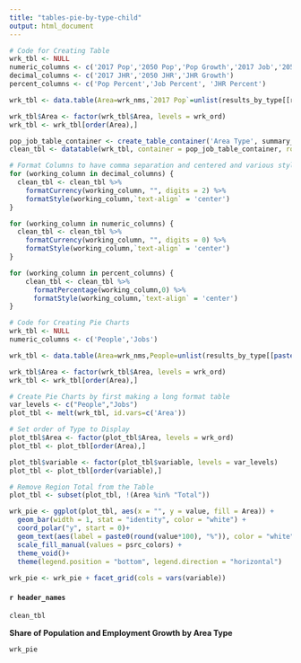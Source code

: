 ```yaml
---
title: "tables-pie-by-type-child"
output: html_document
---
```

```r

# Code for Creating Table
wrk_tbl <- NULL
numeric_columns <- c('2017 Pop','2050 Pop','Pop Growth','2017 Job','2050 Job','Job Growth')
decimal_columns <- c('2017 JHR','2050 JHR','JHR Growth')
percent_columns <- c('Pop Percent','Job Percent', 'JHR Percent')

wrk_tbl <- data.table(Area=wrk_nms,`2017 Pop`=unlist(results_by_type[[r1]]),`2050 Pop`=unlist(results_by_type[[r2]]),`Pop Growth`=unlist(results_by_type[[r3]]),`Pop Percent`=unlist(results_by_type[[r4]]),`2017 Job`=unlist(results_by_type[[r5]]),`2050 Job`=unlist(results_by_type[[r6]]),`Job Growth`=unlist(results_by_type[[r7]]),`Job Percent`=unlist(results_by_type[[r8]]),`2017 JHR`=unlist(results_by_type[[r9]]),`2050 JHR`=unlist(results_by_type[[r10]]),`JHR Growth`=unlist(results_by_type[[r11]]),`JHR Percent`=unlist(results_by_type[[r12]]))

wrk_tbl$Area <- factor(wrk_tbl$Area, levels = wrk_ord)
wrk_tbl <- wrk_tbl[order(Area),]

pop_job_table_container <- create_table_container('Area Type', summary_attributes, summary_columns)
clean_tbl <- datatable(wrk_tbl, container = pop_job_table_container, rownames = FALSE, options = list(pageLength = 10, columnDefs = list(list(className = 'dt-center', targets =1:12))))

# Format Columns to have comma separation and centered and various styles
for (working_column in decimal_columns) {
  clean_tbl <- clean_tbl %>% 
    formatCurrency(working_column, "", digits = 2) %>%
    formatStyle(working_column,`text-align` = 'center')
}

for (working_column in numeric_columns) {
  clean_tbl <- clean_tbl %>% 
    formatCurrency(working_column, "", digits = 0) %>%
    formatStyle(working_column,`text-align` = 'center')
}

for (working_column in percent_columns) {
    clean_tbl <- clean_tbl %>% 
      formatPercentage(working_column,0) %>%
      formatStyle(working_column,`text-align` = 'center')
}

# Code for Creating Pie Charts
wrk_tbl <- NULL
numeric_columns <- c('People','Jobs')

wrk_tbl <- data.table(Area=wrk_nms,People=unlist(results_by_type[[paste0(alternatives[[1]][[2]],"_share_pop_change_by_",wrk_id,"_",summary_geo)]]),Jobs=unlist(results_by_type[[paste0(alternatives[[1]][[2]],"_share_job_change_by_",wrk_id,"_",summary_geo)]]))

wrk_tbl$Area <- factor(wrk_tbl$Area, levels = wrk_ord)
wrk_tbl <- wrk_tbl[order(Area),]

# Create Pie Charts by first making a long format table
var_levels <- c("People","Jobs")
plot_tbl <- melt(wrk_tbl, id.vars=c('Area'))

# Set order of Type to Display
plot_tbl$Area <- factor(plot_tbl$Area, levels = wrk_ord)
plot_tbl <- plot_tbl[order(Area),]

plot_tbl$variable <- factor(plot_tbl$variable, levels = var_levels)
plot_tbl <- plot_tbl[order(variable),]

# Remove Region Total from the Table
plot_tbl <- subset(plot_tbl, !(Area %in% "Total"))

wrk_pie <- ggplot(plot_tbl, aes(x = "", y = value, fill = Area)) +
  geom_bar(width = 1, stat = "identity", color = "white") +
  coord_polar("y", start = 0)+
  geom_text(aes(label = paste0(round(value*100), "%")), color = "white", position = position_stack(vjust = 0.5))+
  scale_fill_manual(values = psrc_colors) +
  theme_void()+
  theme(legend.position = "bottom", legend.direction = "horizontal")
  
wrk_pie <- wrk_pie + facet_grid(cols = vars(variable))
```

#### `r header_names`

```r
clean_tbl
```

**Share of Population and Employment Growth by Area Type**

```r
wrk_pie
```